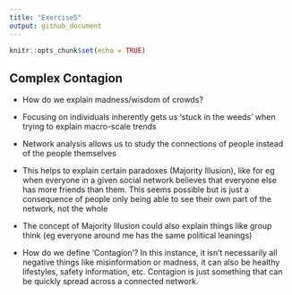 ```yaml
---
title: "Exercise5"
output: github_document
---
```


```r
knitr::opts_chunk$set(echo = TRUE)
```

## Complex Contagion
- How do we explain madness/wisdom of crowds?
- Focusing on individuals inherently gets us 'stuck in the weeds' when trying to explain macro-scale trends
- Network analysis allows us to study the connections of people
instead of the people themselves

- This helps to explain certain paradoxes (Majority Illusion), like for eg when everyone in a given social network believes that everyone else has more friends than them. This seems possible but is just a consequence of people only being able to see their own part of the network, not the whole

- The concept of Majority Illusion could also explain things like group think (eg everyone around me has the same political leanings)

- How do we define 'Contagion'? In this instance, it isn't necessarily all negative things like misinformation or madness, it can also be healthy lifestyles, safety information, etc. Contagion is just something that can be quickly spread across a connected network.







```r


```




